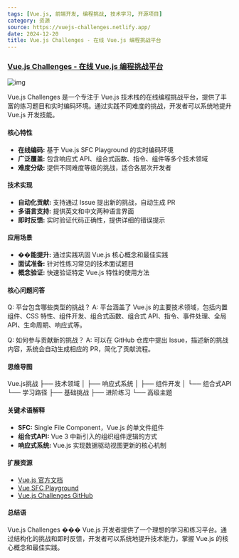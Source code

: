 ```yaml
---
tags: [Vue.js, 前端开发, 编程挑战, 技术学习, 开源项目]
category: 资源
source: https://vuejs-challenges.netlify.app/
date: 2024-12-20
title: Vue.js Challenges - 在线 Vue.js 编程挑战平台
---
```


### [Vue.js Challenges - 在线 Vue.js 编程挑战平台](https://vuejs-challenges.netlify.app/)

![img](https://img.mengpeng.tech/i/2024/12/20/6765022fb231e.webp)

Vue.js Challenges 是一个专注于 Vue.js 技术栈的在线编程挑战平台，提供了丰富的练习题目和实时编码环境。通过实践不同难度的挑战，开发者可以系统地提升 Vue.js 开发技能。

#### 核心特性

- **在线编码:** 基于 Vue.js SFC Playground 的实时编码环境
- **广泛覆盖:** 包含响应式 API、组合式函数、指令、组件等多个技术领域
- **难度分级:** 提供不同难度等级的挑战，适合各层次开发者

#### 技术实现

- **自动化贡献:** 支持通过 Issue 提出新的挑战，自动生成 PR
- **多语言支持:** 提供英文和中文两种语言界面
- **即时反馈:** 实时验证代码正确性，提供详细的错误提示

#### 应用场景

- **��能提升:** 通过实践巩固 Vue.js 核心概念和最佳实践
- **面试准备:** 针对性练习常见的技术面试题目
- **概念验证:** 快速验证特定 Vue.js 特性的使用方法

#### 核心问题问答

Q: 平台包含哪些类型的挑战？
A: 平台涵盖了 Vue.js 的主要技术领域，包括内置组件、CSS 特性、组件开发、组合式函数、组合式 API、指令、事件处理、全局 API、生命周期、响应式等。

Q: 如何参与贡献新的挑战？
A: 可以在 GitHub 仓库中提出 Issue，描述新的挑战内容，系统会自动生成相应的 PR，简化了贡献流程。

#### 思维导图
Vue.js挑战
├── 技术领域
│   ├── 响应式系统
│   ├── 组件开发
│   └── 组合式API
└── 学习路径
    ├── 基础挑战
    ├── 进阶练习
    └── 高级主题

#### 关键术语解释

- **SFC:** Single File Component，Vue.js 的单文件组件
- **组合式API:** Vue 3 中新引入的组织组件逻辑的方式
- **响应式系统:** Vue.js 实现数据驱动视图更新的核心机制

#### 扩展资源

- [Vue.js 官方文档](https://vuejs.org/)
- [Vue SFC Playground](https://sfc.vuejs.org/)
- [Vue.js Challenges GitHub](https://github.com/webfansplz/vuejs-challenges)

#### 总结语

Vue.js Challenges ��� Vue.js 开发者提供了一个理想的学习和练习平台。通过结构化的挑战和即时反馈，开发者可以系统地提升技术能力，掌握 Vue.js 的核心概念和最佳实践。 